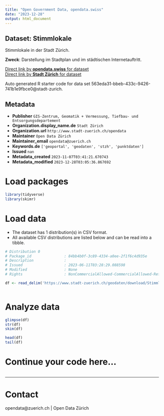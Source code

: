 ```yaml
---
title: "Open Government Data, opendata.swiss"
date: "2023-12-28"
output: html_document
---
```


## Dataset: Stimmlokale

Stimmlokale in der Stadt Zürich.

**Zweck**: Darstellung im Stadtplan und im städtischen Internetauftritt.

[Direct link by **opendata.swiss** for dataset](https://opendata.swiss/de/dataset/stimmlokale)<br>
[Direct link by **Stadt Zürich** for dataset](https://data.stadt-zuerich.ch/dataset/geo_stimmlokale)

Auto generated R starter code for data set 563eda31-bbeb-433c-9426-741b1e9fbce0@stadt-zurich.

## Metadata

- **Publisher** `GIS-Zentrum, Geomatik + Vermessung, Tiefbau- und Entsorgungsdepartement`
- **Organization.display_name.de** `Stadt Zürich`
- **Organization.url** `http://www.stadt-zuerich.ch/opendata`
- **Maintainer** `Open Data Zürich`
- **Maintainer_email** `opendata@zuerich.ch`
- **Keywords.de** `['geoportal', 'geodaten', 'stzh', 'punktdaten']`
- **Issued** `nan`
- **Metadata_created** `2023-11-07T03:41:21.670743`
- **Metadata_modified** `2023-12-28T03:05:36.867692`


# Load packages

```r

library(tidyverse)
library(skimr)

```

# Load data

-   The dataset has 1 distribution(s) in CSV format.
-   All available CSV distributions are listed below and can be read into a tibble.

```r

# Distribution 0
# Package_id               : 84bb4b0f-3c89-4334-a0ee-2f1f6c4d935e
# Description              : 
# Issued                   : 2023-06-11T03:28:29.088598
# Modified                 : None
# Rights                   : NonCommercialAllowed-CommercialAllowed-ReferenceNotRequired

df <- read_delim('https://www.stadt-zuerich.ch/geodaten/download/Stimmlokale?format=10008')



```

# Analyze data

```r

glimpse(df)
str(df)
skim(df)

head(df)
tail(df)

```

# Continue your code here...

```r

```

------------------------------------------------------------------------

# Contact

opendata@zuerich.ch | Open Data Zürich
